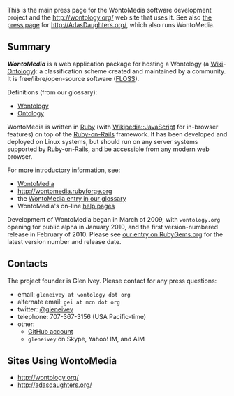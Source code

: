 <!-- Copyright (c)  2011  Glen E. Ivey
     Permission is granted to copy, distribute and/or modify this document
     under the terms of the GNU Free Documentation License, Version 1.3;
     with no Invariant Sections, no Front-Cover Texts, and no Back-Cover Texts.
     A copy of the license is in the file COPYING.DOCUMENTATION
  -->
This is the main press page for the WontoMedia software development project and the http://wontology.org/ web site that uses it.  See also [http://wiki.wontology.org/wiki/help.php?title=Adas_Daughters:Press_Info the press page] for http://AdasDaughters.org/, which also runs WontoMedia.

== Summary ==

'''''WontoMedia''''' is a web application package for hosting a Wontology (a [[Wikipedia:Wiki|Wiki]]-[[Wikipedia:Ontology_(information_science)|Ontology]]): a classification scheme created and maintained by a community.  It is free/libre/open-source software ([[Wikipedia:FLOSS|FLOSS]]).

Definitions (from our glossary):

* [[Help:GlossaryPtoZ#anchor_Wontology|Wontology]]
* [[Help:GlossaryAtoO#anchor_Ontology|Ontology]]

WontoMedia is written in [http://ruby-lang.org/ Ruby] (with [[Wikipedia::JavaScript]] for in-browser features) on top of the [http://rubyonrails.org/ Ruby-on-Rails] framework.  It has been developed and deployed on Linux systems, but should run on any server systems supported by Ruby-on-Rails, and be accessible from any modern web browser.

For more introductory information, see:

* [[WontoMedia]]
* http://wontomedia.rubyforge.org
* the [[Help:GlossaryPtoZ#anchor_WontoMedia|WontoMedia entry in our glossary]]
* WontoMedia's on-line [[Help:Main Page|help pages]]

Development of WontoMedia began in March of 2009, with <tt>wontology.org</tt> opening for public alpha in January 2010, and the first version-numbered release in February of 2010.  Please see [http://rubygems.org/gems/wontomedia our entry on RubyGems.org] for the latest version number and release date.

== Contacts ==

The project founder is Glen Ivey.  Please contact for any press questions:

* email: <tt>gleneivey at wontology dot org</tt>
* alternate email: <tt>gei at mcn dot org</tt>
* twitter: [http://twitter.com/gleneivey @gleneivey]
* telephone: 707-367-3156 (USA Pacific-time)
* other:
** [http://github.com/gleneivey/ GitHub account]
** <tt>gleneivey</tt> on Skype, Yahoo! IM, and AIM

== Sites Using WontoMedia ==

* http://wontology.org/
* http://adasdaughters.org/
